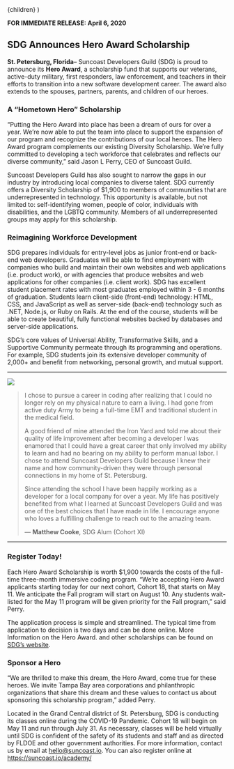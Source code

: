 
  <PressLayout title="SDG Announces &ldquo;Hero Award&rdquo; Scholarship">
    {children}
  </PressLayout>
)

**FOR IMMEDIATE RELEASE: April 6, 2020**

## SDG Announces Hero Award Scholarship

**St. Petersburg, Florida**&ndash; Suncoast Developers Guild (SDG) is proud to announce its
**Hero Award**, a scholarship fund that supports our veterans, active-duty military, first
responders, law enforcement, and teachers in their efforts to transition into a new software
development career. The award also extends to the spouses, partners, parents, and children
of our heroes.

### A &ldquo;Hometown Hero&rdquo; Scholarship

&ldquo;Putting the Hero Award into place has been a dream of ours for over a year. We’re now able
to put the team into place to support the expansion of our program and recognize the
contributions of our local heroes. The Hero Award program complements our existing Diversity
Scholarship. We’re fully committed to developing a tech workforce that celebrates and reflects
our diverse community,&rdquo; said Jason L Perry, CEO of Suncoast Guild. 

Suncoast Developers Guild has also sought to narrow the gaps in our industry by introducing
local companies to diverse talent. SDG currently offers a Diversity Scholarship of $1,900 to
members of communities that are underrepresented in technology. This opportunity is available,
but not limited to: self-identifying women, people of color, individuals with disabilities,
and the LGBTQ community. Members of all underrepresented groups may apply for this scholarship.

### Reimagining Workforce Development 

SDG prepares individuals for entry-level jobs as junior front-end or back-end web developers.
Graduates will be able to find employment with companies who build and maintain their own
websites and web applications (i.e. product work), or with agencies that produce websites and
web applications for other companies (i.e. client work). SDG has excellent student placement
rates with most graduates employed within 3 - 6 months of graduation. Students learn client-side
(front-end) technology: HTML, CSS, and JavaScript as well as server-side (back-end) technology
such as .NET, Node.js, or Ruby on Rails. At the end of the course, students will be able to
create beautiful, fully functional websites backed by databases and server-side applications. 

SDG’s core values of Universal Ability, Transformative Skills, and a Supportive Community
permeate through its programming and operations. For example, SDG students join its extensive
developer community of 2,000+ and benefit from networking, personal growth, and mutual support. 

---

<div className="columns">
  <div className="column is-one-quarter">

![](./assets/matt-cooke.jpg)

  </div>
  <div className="column">

> I chose to pursue a career in coding after realizing that I could no longer rely on my physical
> nature to earn a living. I had gone from active duty Army to being a full-time EMT and traditional
> student in the medical field.
>
> A good friend of mine attended the Iron Yard and told me about their quality of life improvement
> after becoming a developer I was enamored that I could have a great career that only involved my
> ability to learn and had no bearing on my ability to perform manual labor. I chose to attend
> Suncoast Developers Guild because I knew their name and how community-driven they were through
> personal connections in my home of St. Petersburg.
>
> Since attending the school I have been happily working as a developer for a local company for
> over a year. My life has positively benefited from what I learned at Suncoast Developers Guild
> and was one of the best choices that I have made in life. I encourage anyone who loves a
> fulfilling challenge to reach out to the amazing team.
>
> &mdash; **Matthew Cooke**, SDG Alum (Cohort XI)

  </div>
</div>

---

### Register Today!

Each Hero Award Scholarship is worth $1,900 towards the costs of the full-time three-month
immersive coding program. &ldquo;We’re accepting Hero Award applicants starting today for our next
cohort, Cohort 18, that starts on May 11. We anticipate the Fall program will start on August 10.
Any students wait-listed for the May 11 program will be given priority for the Fall program,&rdquo; said Perry.

The application process is simple and streamlined. The typical time from application to decision is
two days and can be done online. More Information on the Hero Award. and other scholarships can be
found on [SDG’s website](https://suncoast.io/academy/tuition/scholarships).

### Sponsor a Hero

&ldquo;We are thrilled to make this dream, the Hero Award, come true for these heroes. We invite Tampa Bay
area corporations and philanthropic organizations that share this dream and these values to contact
us about sponsoring this scholarship program,&rdquo; added Perry.

Located in the Grand Central district of  St. Petersburg, SDG is conducting its classes online during
the COVID-19 Pandemic. Cohort 18 will begin on May 11 and run through July 31.
As necessary, classes will be held virtually until SDG is confident of the safety of its students
and staff and as directed by FLDOE and other government authorities. For more information, contact
us by email at <hello@suncoast.io>. You can also register online at https://suncoast.io/academy/ 
